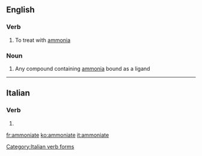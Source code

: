 ==English==

===Verb===
{{en-verb|ammoniat|ing}}

# To treat with [[ammonia]]

===Noun===
{{en-noun}}

# {{context|inorganic chemistry|lang=en}} Any compound containing [[ammonia]] bound as a ligand

----

==Italian==

===Verb===
{{head|it}}

# {{conjugation of|ammonire||2|p|pres|sub|lang=it}}

[[Category:Italian verb forms]]

[[fr:ammoniate]]
[[ko:ammoniate]]
[[it:ammoniate]]